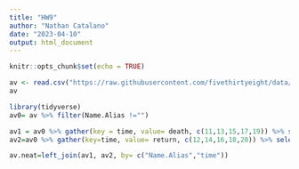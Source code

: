 ```yaml
---
title: "HW9"
author: "Nathan Catalano"
date: "2023-04-10"
output: html_document
---
```


```r
knitr::opts_chunk$set(echo = TRUE)
```

```r
av <- read.csv("https://raw.githubusercontent.com/fivethirtyeight/data/master/avengers/avengers.csv", stringsAsFactors = FALSE)
av
```
```r
library(tidyverse)
av0= av %>% filter(Name.Alias !="")

av1 = av0 %>% gather(key = time, value= death, c(11,13,15,17,19)) %>% select(Name.Alias, time, death) %>% mutate(time= parse_number(time))
av2=av0 %>% gather(key=time, value= return, c(12,14,16,18,20)) %>% select(Name.Alias, time, return) %>% mutate(time=parse_number(time))
```

```r
av.neat=left_join(av1, av2, by= c("Name.Alias","time"))
```

